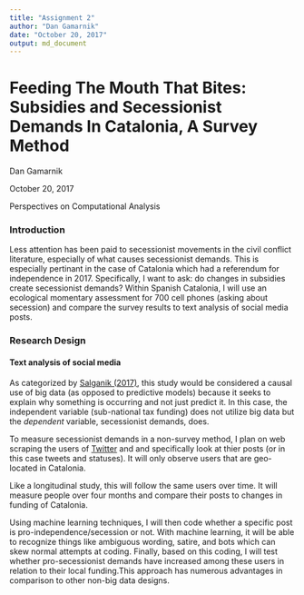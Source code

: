 ```yaml
---
title: "Assignment 2"
author: "Dan Gamarnik"
date: "October 20, 2017"
output: md_document
---
```




# Feeding The Mouth That Bites: Subsidies and Secessionist Demands In Catalonia, A Survey Method 

Dan Gamarnik

October 20, 2017 

Perspectives on Computational Analysis


### Introduction 

Less attention has been paid to secessionist movements in the civil conflict literature, especially of what causes secessionist demands. This is especially pertinant in the case of Catalonia which had a referendum for independence in 2017. Specifically, I want to ask: do changes in subsidies create secessionist demands?  Within Spanish Catalonia,  I will use an ecological momentary assessment for 700 cell phones (asking about secession) and compare the survey results to text analysis of social media posts.     

### Research Design 

#### Text analysis of social media

As categorized  by [Salganik (2017)](http://www.bitbybitbook.com/en/observing-behavior/designs/forecasting/), this study would be considered a causal use of big data (as opposed to predictive models) because it seeks to explain why something is occurring and not just predict it. In this case,  the independent variable (sub-national tax funding) does not utilize big data but the *dependent* variable, secessionist demands, does. 

To measure secessionist demands in a non-survey method, I plan on web scraping the users of [Twitter](https://twitter.com/) and and specifically look at thier posts (or in this case tweets and statuses). It will only observe users that are geo-located in Catalonia.   

Like a longitudinal study, this will follow the same users over time. It will measure people over four months and compare their posts to changes in funding of Catalonia. 

Using machine learning techniques, I will then code whether a specific post is pro-independence/secession or not. With machine learning, it will be able to recognize things like ambiguous wording, satire, and bots which can skew normal attempts at coding. Finally, based on this coding, I will test whether pro-secessionist demands have increased among these users in relation to their local funding.This approach has numerous advantages in comparison to other non-big data designs.  
  
#### 

